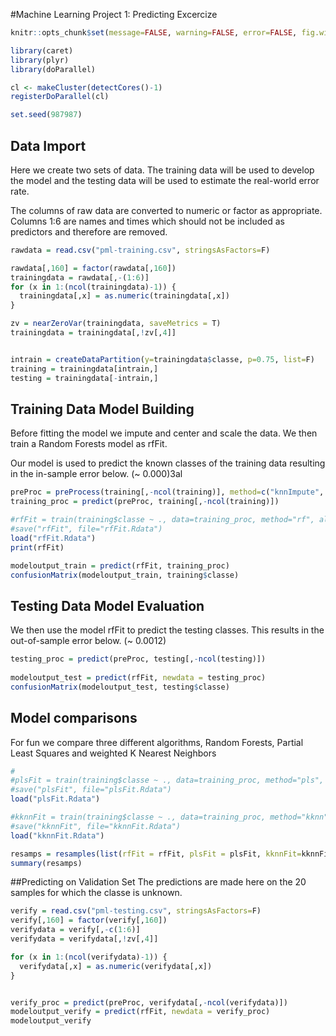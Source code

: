 #Machine Learning Project 1: Predicting Excercize

```r
knitr::opts_chunk$set(message=FALSE, warning=FALSE, error=FALSE, fig.width = 10, fig.align='center')
```

```r
library(caret)
library(plyr)
library(doParallel)

cl <- makeCluster(detectCores()-1)
registerDoParallel(cl)

set.seed(987987)
```

## Data Import
Here we create two sets of data.  The training data will be used to develop the model and the testing data will be used to estimate the real-world error rate.

The columns of raw data are converted to numeric or factor as appropriate.  Columns 1:6 are names and times which should not be included as predictors and therefore are removed.
```r
rawdata = read.csv("pml-training.csv", stringsAsFactors=F)

rawdata[,160] = factor(rawdata[,160])
trainingdata = rawdata[,-(1:6)]
for (x in 1:(ncol(trainingdata)-1)) {
  trainingdata[,x] = as.numeric(trainingdata[,x])
}

zv = nearZeroVar(trainingdata, saveMetrics = T)
trainingdata = trainingdata[,!zv[,4]]


intrain = createDataPartition(y=trainingdata$classe, p=0.75, list=F)
training = trainingdata[intrain,]
testing = trainingdata[-intrain,]
```

## Training Data Model Building
Before fitting the model we impute and center and scale the data. We then train a Random Forests model as rfFit.

Our model is used to predict the known classes of the training data resulting in the in-sample error below. (~ 0.000)3al
```r
preProc = preProcess(training[,-ncol(training)], method=c("knnImpute", "center", "scale"))
training_proc = predict(preProc, training[,-ncol(training)])

#rfFit = train(training$classe ~ ., data=training_proc, method="rf", allowParallel=T)
#save("rfFit", file="rfFit.Rdata")
load("rfFit.Rdata")
print(rfFit)

modeloutput_train = predict(rfFit, training_proc)
confusionMatrix(modeloutput_train, training$classe)
```

## Testing Data Model Evaluation
We then use the model rfFit to predict the testing classes.  This results in the out-of-sample error below. (~ 0.0012)
```r
testing_proc = predict(preProc, testing[,-ncol(testing)])
                    
modeloutput_test = predict(rfFit, newdata = testing_proc)
confusionMatrix(modeloutput_test, testing$classe)
```

## Model comparisons
For fun we compare three different algorithms, Random Forests,  Partial Least Squares and weighted K Nearest Neighbors
```r
#
#plsFit = train(training$classe ~ ., data=training_proc, method="pls", allowParallel=T)
#save("plsFit", file="plsFit.Rdata")
load("plsFit.Rdata")

#kknnFit = train(training$classe ~ ., data=training_proc, method="kknn", allowParallel=T)
#save("kknnFit", file="kknnFit.Rdata")
load("kknnFit.Rdata")

resamps = resamples(list(rfFit = rfFit, plsFit = plsFit, kknnFit=kknnFit))
summary(resamps)
```


##Predicting on Validation Set
The predictions are made here on the 20 samples for which the classe is unknown.

```r
verify = read.csv("pml-testing.csv", stringsAsFactors=F)
verify[,160] = factor(verify[,160])
verifydata = verify[,-c(1:6)]
verifydata = verifydata[,!zv[,4]]

for (x in 1:(ncol(verifydata)-1)) {
  verifydata[,x] = as.numeric(verifydata[,x])
}


verify_proc = predict(preProc, verifydata[,-ncol(verifydata)])
modeloutput_verify = predict(rfFit, newdata = verify_proc)
modeloutput_verify
```